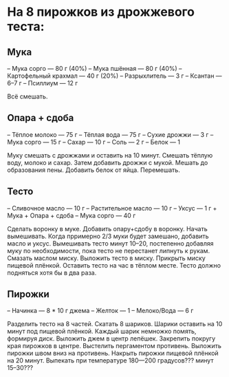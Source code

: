 # На 8 пирожков из дрожжевого теста:

## Мука
-- Мука сорго --- 80 г (40%)
-- Мука пшённая --- 80 г (40%)
-- Картофельный крахмал --- 40 г (20%)
-- Разрыхлитель --- 3 г
-- Ксантан --- 6--7 г
-- Псиллиум --- 12 г

Всё смешать.

## Опара + сдоба
-- Тёплое молоко --- 75 г
-- Тёплая вода --- 75 г
-- Сухие дрожжи --- 3 г
-- Мука сорго --- 15 г
-- Сахар --- 10 г
-- Соль --- 2 г
-- Белок --- 1

Муку смешать с дрожжами и оставить на 10 минут.
Смешать тёплую воду, молоко и сахар. 
Затем добавить дрожжи с мукой. 
Мешать до образования пены. 
Добавить белок от яйца. 
Перемешать.

## Тесто
-- Сливочное масло --- 10 г
-- Растительное масло --- 10 г
-- Уксус --- 1 г
+ Мука
+ Опара + сдоба
-- Мука сорго --- 40 г

Сделать воронку в муке.
Добавить опару+сдобу в воронку.
Начать вымешивать.
Когда прримерно 2/3 муки будет замешано, добавить масло и уксус.
Вымешивать тесто минут 10--20, постепенно добавляя муку по необходимости, пока тесто не перестанет липнуть к рукам. 
Смазать маслом миску.
Выложить тесто в миску.
Прикрыть миску пищевой плёнкой.
Оставить тесто на час в тёплом месте.
Тесто должно подняться хотя бы в два раза.

## Пирожки
-- Начинка --- 8 * 10 г джема
-- Желток --- 1
-- Мелоко/Вода --- 6 г

Разделить тесто на 8 частей.
Скатать 8 шариков.
Шарики оставить на 10 минут под пищевой плёнкой. 
Каждый шарик немножко помять, формируя диск.
Выложить джем в центр лепёшек.
Закрепить покругу края пирожков в центре.
Выстелить пергаментом противень.
Выложить пирожки швом вниз на противень.
Накрыть пирожки пищевой плёнкой на 20 минут.
Выпекать при температуре 180---200 градусов??? минут 15--30???
